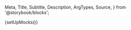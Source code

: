   Meta,
  Title,
  Subtitle,
  Description,
  ArgTypes,
  Source,
} from '@storybook/blocks';

{setUpMocks()}

<Meta
  title="Payment Facilitation/Refund Payment"
  Components="justifi-refund-payment"
  of={JustifiRefundPayment}
/>

<Title />

---

Component to render a form for partially or fully refunding a payment based on a provided payment ID.

# Index

---

- [Props, events and methods](#props-events-and-methods)
- [Authorization](#authorization)
- [Example usage](#example-usage)

# Props, events and methods

---

<ArgTypes exclude={['Theme']} />

# Authorization

---

<p>
  Authorization is performed by passing a web component token as{' '}
  <code>auth-token</code>.
</p>
<ul>
  <li>
    <strong>Web Component Token</strong>: These tokens are generated by your
    backend services using the [Web Component Tokens
    API](https://docs.justifi.tech/api-spec#tag/Web-Component-Tokens/operation/CreateWebComponentToken).
    Each token can be scoped to perform a set number of actions and is active
    for 60 minutes. When creating a web component token for this specific
    component you'll need to use the role: `write:account:account_id`. Make sure
    the value for `account_id` matches the prop you also pass separately.
  </li>
</ul>

# Example Usage

---

<ComponentBox>
  <justifi-refund-payment
    payment-id="payment_123"
    account-id="acc_123"
    auth-token="web-component-token"
  />
</ComponentBox>

---

<Source dark language="html" code={example} />
